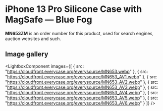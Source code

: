
# iPhone 13 Pro Silicone Case with MagSafe — Blue Fog

<Callout type='info' emoji='👉🏻'>**MN653ZM** is an order number for this product, used for search engines, auction websites and such.</Callout>

## Image gallery

<LightboxComponent
    images={[
      {
        src: "https://cloudfront.everycase.org/everysource/MN653.webp"
      },
      {
        src: "https://cloudfront.everycase.org/everysource/MN653_AV1.webp"
      },
      {
        src: "https://cloudfront.everycase.org/everysource/MN653_AV2.webp"
      },
      {
        src: "https://cloudfront.everycase.org/everysource/MN653_AV3.webp"
      },
      {
        src: "https://cloudfront.everycase.org/everysource/MN653_AV4.webp"
      },
      {
        src: "https://cloudfront.everycase.org/everysource/MN653_AV5.webp"
      },
      {
        src: "https://cloudfront.everycase.org/everysource/MN653_AV6.webp"
      }
    ]}
  />
